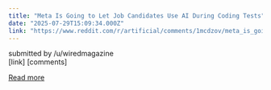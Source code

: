 ```yaml
---
title: "Meta Is Going to Let Job Candidates Use AI During Coding Tests"
date: "2025-07-29T15:09:34.000Z"
link: "https://www.reddit.com/r/artificial/comments/1mcdzov/meta_is_going_to_let_job_candidates_use_ai_during/"
---
```


submitted by    /u/wiredmagazine  
 [link]   [comments]

[Read more](https://www.reddit.com/r/artificial/comments/1mcdzov/meta_is_going_to_let_job_candidates_use_ai_during/)
